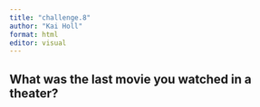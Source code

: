 ```yaml
---
title: "challenge.8"
author: "Kai Holl"
format: html
editor: visual
---
```


## What was the last movie you watched in a theater?
